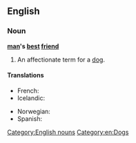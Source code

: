 ==English==
{{wikipedia|Man's best friend (phrase)}}
===Noun===
'''[[man]]'s [[best]] [[friend]]'''

# An affectionate term for a [[dog]].

====Translations====
{{trans-top|an affectionate term for a dog}}
* French: {{t+|fr|le meilleur ami de l’homme|m}}
* Icelandic: {{t|is|besti vinur mannsins}}
{{trans-mid}}
* Norwegian: {{t|no|menneskets beste venn|m}}
* Spanish: {{t|es|el mejor amigo del hombre|m}}
{{trans-bottom}}

[[Category:English nouns]]
[[Category:en:Dogs]]